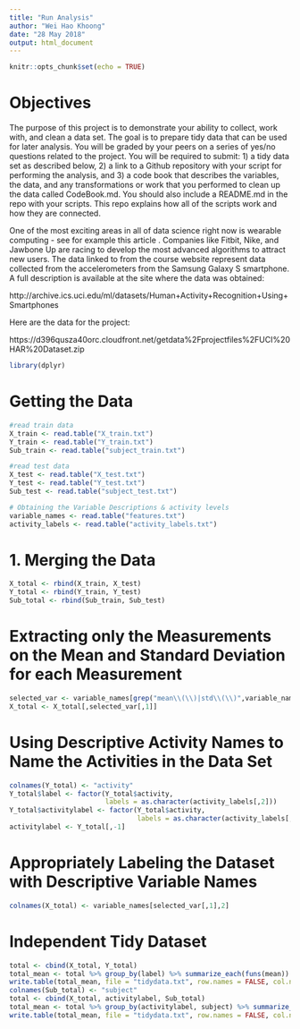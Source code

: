 ---
title: "Run Analysis"
author: "Wei Hao Khoong"
date: "28 May 2018"
output: html_document
---

```{r setup, include=FALSE}
knitr::opts_chunk$set(echo = TRUE)
```

# Objectives

The purpose of this project is to demonstrate your ability to collect, work with, and clean a data set. The goal is to prepare tidy data that can be used for later analysis. You will be graded by your peers on a series of yes/no questions related to the project. You will be required to submit: 1) a tidy data set as described below, 2) a link to a Github repository with your script for performing the analysis, and 3) a code book that describes the variables, the data, and any transformations or work that you performed to clean up the data called CodeBook.md. You should also include a README.md in the repo with your scripts. This repo explains how all of the scripts work and how they are connected.

One of the most exciting areas in all of data science right now is wearable computing - see for example this article . Companies like Fitbit, Nike, and Jawbone Up are racing to develop the most advanced algorithms to attract new users. The data linked to from the course website represent data collected from the accelerometers from the Samsung Galaxy S smartphone. A full description is available at the site where the data was obtained:

http://archive.ics.uci.edu/ml/datasets/Human+Activity+Recognition+Using+Smartphones

Here are the data for the project:

https://d396qusza40orc.cloudfront.net/getdata%2Fprojectfiles%2FUCI%20HAR%20Dataset.zip

```{r}
library(dplyr)
```

# Getting the Data

```{r}
#read train data
X_train <- read.table("X_train.txt")
Y_train <- read.table("Y_train.txt")
Sub_train <- read.table("subject_train.txt")
```

```{r}
#read test data
X_test <- read.table("X_test.txt")
Y_test <- read.table("Y_test.txt")
Sub_test <- read.table("subject_test.txt")

# Obtaining the Variable Descriptions & activity levels
variable_names <- read.table("features.txt")
activity_labels <- read.table("activity_labels.txt")
```

# 1. Merging the Data

```{r}
X_total <- rbind(X_train, X_test)
Y_total <- rbind(Y_train, Y_test)
Sub_total <- rbind(Sub_train, Sub_test)

```

# Extracting only the Measurements on the Mean and Standard Deviation for each Measurement

```{r}
selected_var <- variable_names[grep("mean\\(\\)|std\\(\\)",variable_names[,2]),]
X_total <- X_total[,selected_var[,1]]

```

# Using Descriptive Activity Names to Name the Activities in the Data Set

```{r}
colnames(Y_total) <- "activity"
Y_total$label <- factor(Y_total$activity, 
                        labels = as.character(activity_labels[,2]))
Y_total$activitylabel <- factor(Y_total$activity, 
                                labels = as.character(activity_labels[,2]))
activitylabel <- Y_total[,-1]
```

# Appropriately Labeling the Dataset with Descriptive Variable Names

```{r}
colnames(X_total) <- variable_names[selected_var[,1],2]
```

# Independent Tidy Dataset

```{r}
total <- cbind(X_total, Y_total)
total_mean <- total %>% group_by(label) %>% summarize_each(funs(mean))
write.table(total_mean, file = "tidydata.txt", row.names = FALSE, col.names = FALSE)
colnames(Sub_total) <- "subject"
total <- cbind(X_total, activitylabel, Sub_total)
total_mean <- total %>% group_by(activitylabel, subject) %>% summarize_each(funs(mean))
write.table(total_mean, file = "tidydata.txt", row.names = FALSE, col.names = TRUE)
```
